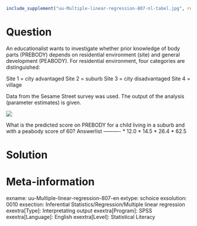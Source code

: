 ```r
include_supplement("uu-Multiple-linear-regression-807-nl-tabel.jpg", recursive = TRUE)
```

Question
========
  
An educationalist wants to investigate whether prior knowledge of body parts (PREBODY) depends on residential environment (site) and general development (PEABODY). For residential environment, four categories are distinguished:

Site 1 = city advantaged Site 2 = suburb Site 3 = city disadvantaged Site 4 = village

Data from the Sesame Street survey was used. The output of the analysis (parameter estimates) is given.


![](uu-Multiple-linear-regression-807-nl-tabel.jpg)

What is the predicted score on PREBODY for a child living in a suburb and with a peabody score of 60? 
Answerlist
----------
* 12.0
* 14.5
* 26.4
* 62.5


Solution
========

Meta-information
================
exname: uu-Multiple-linear-regression-807-en
extype: schoice
exsolution: 0010
exsection: Inferential Statistics/Regression/Multiple linear regression
exextra[Type]: Interpretating output
exextra[Program]: SPSS
exextra[Language]: English
exextra[Level]: Statistical Literacy
